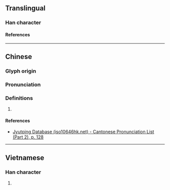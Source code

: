 {{character info/new}}
==Translingual==

===Han character===
{{Han char|rn=75|rad=木|as=07|sn=11|four=|canj=DSUP|ids=⿰木忌}}

====References====
{{Han ref|kx=0529.150|dkj=14860|hdz=21222.020|uh=689E}}

----

==Chinese==
{{zh-forms}}

===Glyph origin===
{{Han etym}}

===Pronunciation===
{{zh-pron
|m=jì
|c=gei6
|mc=y
|oc=y
|cat=
}}

===Definitions===
{{zh-hanzi}}

# {{rfdef|zh}}

====References====
* [http://www.iso10646hk.net/jp/document/download.jsp Jyutping Database (iso10646hk.net) - Cantonese Pronunciation List (Part 2), p. 128]

----

==Vietnamese==

===Han character===
{{vi-readings|rs=木07|reading=cậy, gậy}}

# {{rfdef|vi|sort=木07}}